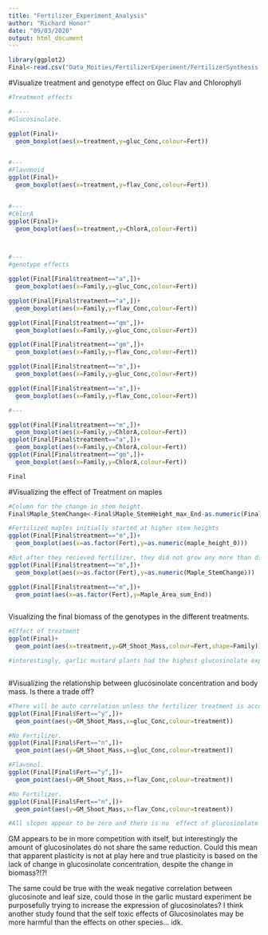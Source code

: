 ```yaml
---
title: "Fertilizer_Experiment_Analysis"
author: "Richard Honor"
date: "09/03/2020"
output: html_document
---
```



```r
library(ggplot2)
Final<-read.csv("Data_Moities/FertilizerExperiment/FertilizerSynthesis.csv")
```



#Visualize treatment and genotype effect on Gluc Flav and Chlorophyll
```r
#Treatment effects

#-----
#Glucosinolate. 

ggplot(Final)+
  geom_boxplot(aes(x=treatment,y=gluc_Conc,colour=Fert))


#---
#Flavonoid
ggplot(Final)+
  geom_boxplot(aes(x=treatment,y=flav_Conc,colour=Fert))


#---
#ChlorA
ggplot(Final)+
  geom_boxplot(aes(x=treatment,y=ChlorA,colour=Fert))



#---
#genotype effects

ggplot(Final[Final$treatment=="a",])+
  geom_boxplot(aes(x=Family,y=gluc_Conc,colour=Fert))

ggplot(Final[Final$treatment=="a",])+
  geom_boxplot(aes(x=Family,y=flav_Conc,colour=Fert))

ggplot(Final[Final$treatment=="gm",])+
  geom_boxplot(aes(x=Family,y=gluc_Conc,colour=Fert))

ggplot(Final[Final$treatment=="gm",])+
  geom_boxplot(aes(x=Family,y=flav_Conc,colour=Fert))

ggplot(Final[Final$treatment=="m",])+
  geom_boxplot(aes(x=Family,y=gluc_Conc,colour=Fert))

ggplot(Final[Final$treatment=="m",])+
  geom_boxplot(aes(x=Family,y=flav_Conc,colour=Fert))

#---

ggplot(Final[Final$treatment=="m",])+
  geom_boxplot(aes(x=Family,y=ChlorA,colour=Fert))
ggplot(Final[Final$treatment=="a",])+
  geom_boxplot(aes(x=Family,y=ChlorA,colour=Fert))
ggplot(Final[Final$treatment=="gm",])+
  geom_boxplot(aes(x=Family,y=ChlorA,colour=Fert))

Final

```



#Visualizing the effect of Treatment on maples
```r
#Column for the change in stem height. 
Final$Maple_StemChange<-Final$Maple_StemHeight_max_End-as.numeric(Final$maple_height_0)

#Fertilized maples initially started at higher stem heights
ggplot(Final[Final$treatment=="m",])+
  geom_boxplot(aes(x=as.factor(Fert),y=as.numeric(maple_height_0)))

#But after they recieved fertilizer, they did not grow any more than did those without fertilizer. 
ggplot(Final[Final$treatment=="m",])+
  geom_boxplot(aes(x=as.factor(Fert),y=as.numeric(Maple_StemChange)))

ggplot(Final[Final$treatment=="m",])+
  geom_point(aes(x=as.factor(Fert),y=Maple_Area_sum_End))



```


Visualizing the final biomass of the genotypes in the different treatments. 
```r
#Effect of treatment
ggplot(Final)+
  geom_point(aes(x=treatment,y=GM_Shoot_Mass,colour=Fert,shape=Family))

#interestingly, garlic mustard plants had the highest glucosinolate expression in the gm treatment with fertilizer, but this did not translate to a change in final biomass for the genotype. 



```

#Visualizing the relationship between glucosinolate concentration and body mass.
Is there a trade off?
```r
#There will be auto correlation unless the fertilizer treatment is accounted for because those with fertilizer will have higher biomass and higher glucosinolate independent of the effect of gluc on bodymass. 
ggplot(Final[Final$Fert=="y",])+
  geom_point(aes(y=GM_Shoot_Mass,x=gluc_Conc,colour=treatment))

#No Fertilizer.
ggplot(Final[Final$Fert=="n",])+
  geom_point(aes(y=GM_Shoot_Mass,x=gluc_Conc,colour=treatment))

#Flavonol. 
ggplot(Final[Final$Fert=="y",])+
  geom_point(aes(y=GM_Shoot_Mass,x=flav_Conc,colour=treatment))

#No Fertilizer.
ggplot(Final[Final$Fert=="n",])+
  geom_point(aes(y=GM_Shoot_Mass,x=flav_Conc,colour=treatment))

#All slopes appear to be zero and there is no  effect of glucosinolate or flavonoid on the final biomass of the genotypes, however, one would have to control for the initial maple size and competitor in the gm treatment to assess this because these things could also heavily influence success and therefore final body mass. 

```



GM appears to be in more competition with itself, but interestingly the amount of glucosinolates do not share the same reduction. Could this mean that apparent plasticity is not at play here and true plasticity is based on the lack of change in glucosinolate concentration, despite the change in biomass?!?! 


The same could be true with the weak negative correlation between glucosinote and leaf size, could those in the garlic mustard experiment be purposefully trying to increase the expression of glucosinolates? I think another study found that the self toxic effects of Glucosinolates may be more harmful than the effects on other species... idk. 






